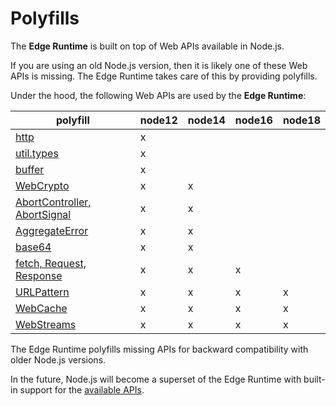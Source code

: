 # Polyfills

The **Edge Runtime** is built on top of Web APIs available in Node.js.

If you are using an old Node.js version, then it is likely one of these Web APIs is missing. The Edge Runtime takes care of this by providing polyfills.

Under the hood, the following Web APIs are used by the **Edge Runtime**:

| polyfill                                                             | node12 | node14 | node16 | node18 |
| -------------------------------------------------------------------- | ------ | ------ | ------ | ------ |
| [http](/packages/primitives/src/polyfills/http.js)                   | x      |        |        |        |
| [util.types](/packages/primitives/src/polyfills/util-types.js#L5)    | x      |        |        |        |
| [buffer](/packages/primitives/src/index.js#L26)                      | x      |        |        |        |
| [WebCrypto](/packages/primitives/src/index.js#L31)                   | x      | x      |        |        |
| [AbortController, AbortSignal](/packages/primitives/src/index.js#L9) | x      | x      |        |        |
| [AggregateError](/packages/primitives/src/index.js#L15)              | x      | x      |        |        |
| [base64](/packages/primitives/src/index.js#L20)                      | x      | x      |        |        |
| [fetch, Request, Response](/packages/primitives/src/index.js#L39)    | x      | x      | x      |        |
| [URLPattern](/packages/primitives/src/index.js#L69)                  | x      | x      | x      | x      |
| [WebCache](/packages/primitives/src/index.js#L49)                    | x      | x      | x      | x      |
| [WebStreams](/packages/primitives/src/index.js#L56)                  | x      | x      | x      | x      |

The Edge Runtime polyfills missing APIs for backward compatibility with older Node.js versions.

In the future, Node.js will become a superset of the Edge Runtime with built-in support for the [available APIs](/features/available-apis).
